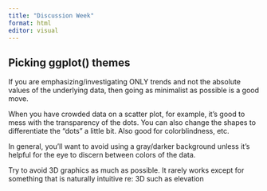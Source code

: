 ```yaml
---
title: "Discussion Week"
format: html
editor: visual
---
```


## Picking ggplot() themes

If you are emphasizing/investigating ONLY trends and not the absolute values of the underlying data, then going as minimalist as possible is a good move.

When you have crowded data on a scatter plot, for example, it's good to mess with the transparency of the dots. You can also change the shapes to differentiate the "dots" a little bit. Also good for colorblindness, etc.

In general, you'll want to avoid using a gray/darker background unless it's helpful for the eye to discern between colors of the data.

Try to avoid 3D graphics as much as possible. It rarely works except for something that is naturally intuitive re: 3D such as elevation
